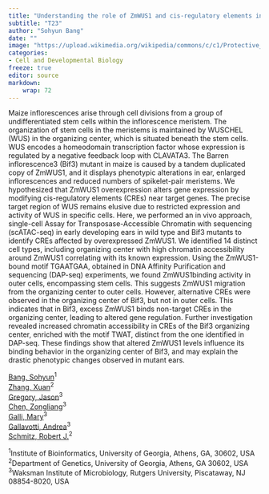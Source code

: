 ```yaml
---
title: "Understanding the role of ZmWUS1 and cis-regulatory elements in maize inflorescence development at single-cell resolution"
subtitle: "T23"
author: "Sohyun Bang"
date: ""
image: "https://upload.wikimedia.org/wikipedia/commons/c/c1/Protective_Coleoptile_Tip_in_Zea_Mays_Embryo_%2847691344541%29.jpg"
categories: 
- Cell and Developmental Biology
freeze: true
editor: source
markdown: 
    wrap: 72
---
```


Maize inflorescences arise through cell divisions from a group of undifferentiated stem cells within the inflorescence meristem. The organization of stem cells in the meristems is maintained by WUSCHEL (WUS) in the organizing center, which is situated beneath the stem cells. WUS encodes a homeodomain transcription factor whose expression is regulated by a negative feedback loop with CLAVATA3. The Barren inflorescence3 (Bif3) mutant in maize is caused by a tandem duplicated copy of ZmWUS1, and it displays phenotypic alterations in ear, enlarged inflorescences and reduced numbers of spikelet-pair meristems. We hypothesized that ZmWUS1 overexpression alters gene expression by modifying cis-regulatory elements (CREs) near target genes. The precise target region of WUS remains elusive due to restricted expression and activity of WUS in specific cells. Here, we performed an in vivo approach, single-cell Assay for Transposase-Accessible Chromatin with sequencing (scATAC-seq) in early developing ears in wild type and Bif3 mutants to identify CREs affected by overexpressed ZmWUS1. We identified 14 distinct cell types, including organizing center with high chromatin accessibility around ZmWUS1 correlating with its known expression. Using the ZmWUS1-bound motif TGAATGAA, obtained in DNA Affinity Purification and sequencing (DAP-seq) experiments, we found ZmWUS1binding activity in outer cells, encompassing stem cells. This suggests ZmWUS1 migration from the organizing center to outer cells. However, alternative CREs were observed in the organizing center of Bif3, but not in outer cells. This indicates that in Bif3, excess ZmWUS1 binds non-target CREs in the organizing center, leading to altered gene regulation. Further investigation revealed increased chromatin accessibility in CREs of the Bif3 organizing center, enriched with the motif TWAT, distinct from the one identified in DAP-seq. These findings show that altered ZmWUS1 levels influence its binding behavior in the organizing center of Bif3, and may explain the drastic phenotypic changes observed in mutant ears.

<a href='mailto:sohyunbk@gmail.com'>Bang, Sohyun</a><sup>1</sup><br><a href='mailto:xuanzhang@uga.edu'>Zhang, Xuan</a><sup>2</sup><br><a href='mailto:jrg233@scarletmail.rutgers.edu'>Gregory, Jason</a><sup>3</sup><br><a href='mailto:zlchen@waksman.rutgers.edu'>Chen, Zongliang</a><sup>3</sup><br><a href='mailto:marygalli@waksman.rutgers.edu'>Galli, Mary</a><sup>3</sup><br><a href='mailto:agallavotti@waksman.rutgers.edu'>Gallavotti, Andrea</a><sup>3</sup><br><a href='mailto:schmitz@uga.edu'>Schmitz, Robert J.</a><sup>2</sup><br>

<sup>1</sup>Institute of Bioinformatics, University of Georgia, Athens, GA, 30602, USA<br><sup>2</sup>Department of Genetics, University of Georgia, Athens, GA 30602, USA<br><sup>3</sup>Waksman Institute of Microbiology, Rutgers University, Piscataway, NJ 08854-8020, USA<br>